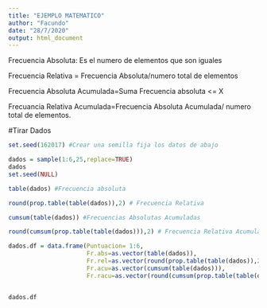 ```yaml
---
title: "EJEMPLO MATEMATICO"
author: "Facundo"
date: "28/7/2020"
output: html_document
---
```


Frecuencia Absoluta: Es el numero de elementos que son iguales

Frecuencia Relativa = Frecuencia Absoluta/numero total de elementos

Frecuencia Absoluta Acumulada=Suma Frecuencia absoluta <= X 

Frecuancia Relativa Acumulada=Frecuencia Absoluta Acumulada/ numero total de elementos.


#Tirar Dados
```r
set.seed(162017) #Crear una semilla fija los datos de abajo

dados = sample(1:6,25,replace=TRUE)
dados
set.seed(NULL)
```

```r
table(dados) #Frecuencia absoluta
```
```r
round(prop.table(table(dados)),2) # Frecuencia Relativa
```
```r
cumsum(table(dados)) #Frecuencias Absolutas Acumuladas
```
```r
round(cumsum(prop.table(table(dados))),2) # Frecuencia Relativa Acumulada
```


```r
dados.df = data.frame(Puntuacion= 1:6,
                      Fr.abs=as.vector(table(dados)),
                      Fr.rel=as.vector(round(prop.table(table(dados)),2)),
                      Fr.acu=as.vector(cumsum(table(dados))),
                      Fr.racu=as.vector(round(cumsum(prop.table(table(dados))),2)))


dados.df                   
```




